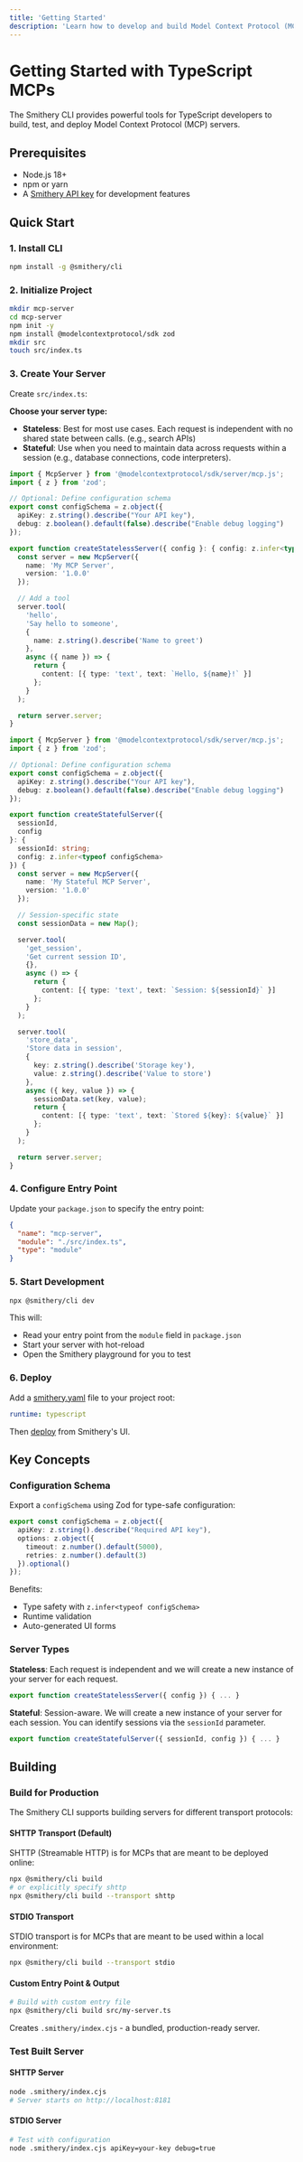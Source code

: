 ```yaml
---
title: 'Getting Started'
description: 'Learn how to develop and build Model Context Protocol (MCP) servers using TypeScript with Smithery CLI.'
---
```


# Getting Started with TypeScript MCPs

The Smithery CLI provides powerful tools for TypeScript developers to build, test, and deploy Model Context Protocol (MCP) servers.

## Prerequisites

- Node.js 18+ 
- npm or yarn
- A [Smithery API key](https://smithery.ai) for development features

## Quick Start

### 1. Install CLI

```bash
npm install -g @smithery/cli
```

### 2. Initialize Project

```bash
mkdir mcp-server
cd mcp-server
npm init -y
npm install @modelcontextprotocol/sdk zod
mkdir src
touch src/index.ts
```

### 3. Create Your Server

Create `src/index.ts`:

**Choose your server type:**

- **Stateless**: Best for most use cases. Each request is independent with no shared state between calls. (e.g., search APIs)
- **Stateful**: Use when you need to maintain data across requests within a session (e.g., database connections, code interpreters).

<CodeGroup>

```typescript Stateless Server
import { McpServer } from '@modelcontextprotocol/sdk/server/mcp.js';
import { z } from 'zod';

// Optional: Define configuration schema
export const configSchema = z.object({
  apiKey: z.string().describe("Your API key"),
  debug: z.boolean().default(false).describe("Enable debug logging")
});

export function createStatelessServer({ config }: { config: z.infer<typeof configSchema> }) {
  const server = new McpServer({
    name: 'My MCP Server',
    version: '1.0.0'
  });

  // Add a tool
  server.tool(
    'hello',
    'Say hello to someone',
    {
      name: z.string().describe('Name to greet')
    },
    async ({ name }) => {
      return {
        content: [{ type: 'text', text: `Hello, ${name}!` }]
      };
    }
  );

  return server.server;
}
```

```typescript Stateful Server
import { McpServer } from '@modelcontextprotocol/sdk/server/mcp.js';
import { z } from 'zod';

// Optional: Define configuration schema
export const configSchema = z.object({
  apiKey: z.string().describe("Your API key"),
  debug: z.boolean().default(false).describe("Enable debug logging")
});

export function createStatefulServer({ 
  sessionId, 
  config 
}: { 
  sessionId: string; 
  config: z.infer<typeof configSchema> 
}) {
  const server = new McpServer({
    name: 'My Stateful MCP Server',
    version: '1.0.0'
  });

  // Session-specific state
  const sessionData = new Map();

  server.tool(
    'get_session',
    'Get current session ID',
    {},
    async () => {
      return {
        content: [{ type: 'text', text: `Session: ${sessionId}` }]
      };
    }
  );

  server.tool(
    'store_data',
    'Store data in session',
    {
      key: z.string().describe('Storage key'),
      value: z.string().describe('Value to store')
    },
    async ({ key, value }) => {
      sessionData.set(key, value);
      return {
        content: [{ type: 'text', text: `Stored ${key}: ${value}` }]
      };
    }
  );

  return server.server;
}
```

</CodeGroup>

### 4. Configure Entry Point

Update your `package.json` to specify the entry point:

```json
{
  "name": "mcp-server",
  "module": "./src/index.ts",
  "type": "module"
}
```

### 5. Start Development

```bash
npx @smithery/cli dev
```

This will:
- Read your entry point from the `module` field in `package.json`
- Start your server with hot-reload
- Open the Smithery playground for you to test

### 6. Deploy

Add a [smithery.yaml](/build/project-config/smithery-yaml#typescript-runtime-configuration) file to your project root:

```smithery.yaml
runtime: typescript
```

Then [deploy](/build/deployments) from Smithery's UI.

## Key Concepts

### Configuration Schema

Export a `configSchema` using Zod for type-safe configuration:

```typescript
export const configSchema = z.object({
  apiKey: z.string().describe("Required API key"),
  options: z.object({
    timeout: z.number().default(5000),
    retries: z.number().default(3)
  }).optional()
});
```

Benefits:
- Type safety with `z.infer<typeof configSchema>`
- Runtime validation
- Auto-generated UI forms

### Server Types

**Stateless**: Each request is independent and we will create a new instance of your server for each request.
```typescript
export function createStatelessServer({ config }) { ... }
```

**Stateful**: Session-aware. We will create a new instance of your server for each session. You can identify sessions via the `sessionId` parameter.
```typescript
export function createStatefulServer({ sessionId, config }) { ... }
```

## Building

### Build for Production

The Smithery CLI supports building servers for different transport protocols:

#### SHTTP Transport (Default)
SHTTP (Streamable HTTP) is for MCPs that are meant to be deployed online:

```bash
npx @smithery/cli build
# or explicitly specify shttp
npx @smithery/cli build --transport shttp
```

#### STDIO Transport
STDIO transport is for MCPs that are meant to be used within a local environment:

```bash
npx @smithery/cli build --transport stdio
```

#### Custom Entry Point & Output

```bash
# Build with custom entry file
npx @smithery/cli build src/my-server.ts
```

Creates `.smithery/index.cjs` - a bundled, production-ready server.

### Test Built Server

#### SHTTP Server
```bash
node .smithery/index.cjs
# Server starts on http://localhost:8181
```

#### STDIO Server
```bash
# Test with configuration
node .smithery/index.cjs apiKey=your-key debug=true
